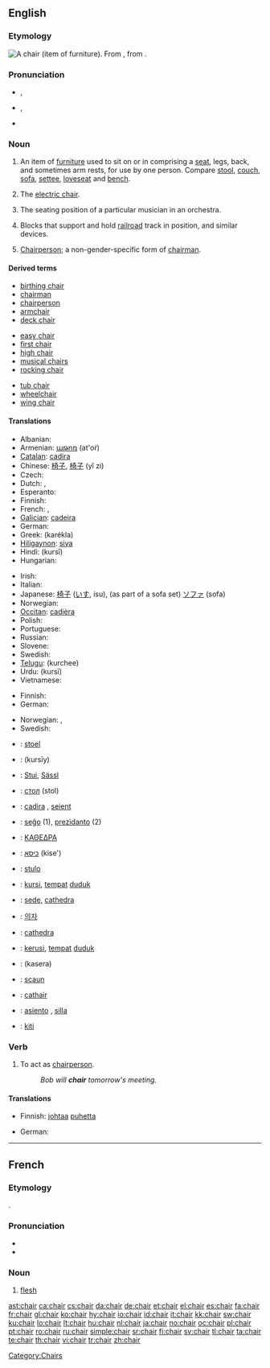 ==English==
{{wikipedia|dab=chair}}

{{rank|perfectly|fixed|leaves|852|chair|date|summer|simply}}

===Etymology===
{{wikipedia|chair|chair (furniture)}}
[[Image:Chair.png|thumb|right|A chair (item of furniture).]]
From {{etyl|frm}} {{term|chaire|lang=frm}}, from {{etyl|la}} {{term|cathedra|lang=la}}.

===Pronunciation===
* {{a|UK}} {{IPA|/tʃɛə(ɹ)/}}, {{SAMPA|/tSE@(r)/}}
* {{a|US}} {{IPA|/tʃɐɹ/}}, {{SMPA|/tS6r/}}
* {{audio|en-us-chair.ogg|Audio (US)}}

===Noun===
{{en-noun}}

# An item of [[furniture]] used to sit on or in comprising a [[seat]], legs, back, and sometimes arm rests, for use by one person.  Compare [[stool]], [[couch]], [[sofa]], [[settee]], [[loveseat]] and [[bench]].
# {{slang|with "the"}} The [[electric chair]].
# The seating position of a particular musician in an orchestra.
# {{rail transport}} Blocks that support and hold [[railroad]] track in position, and similar devices.
# [[chairperson|Chairperson]]; a non-gender-specific form of [[chairman]].

====Derived terms====
{{rel-top3|Terms derived from "chair"}}
* [[birthing chair]]
* [[chairman]]
* [[chairperson]]
* [[armchair]]
* [[deck chair]]
{{rel-mid3}}
* [[easy chair]]
* [[first chair]]
* [[high chair]]
* [[musical chairs]]
* [[rocking chair]]
{{rel-mid3}}
* [[tub chair]]
* [[wheelchair]]
* [[wing chair]]
{{rel-bottom}}

====Translations====
{{trans-top|furniture}}
* Albanian: {{t-|sq|karrige|f|xs=Albanian}}
* Armenian: [[աթոռ]] (at'oṙ)
* [[Catalan]]: [[cadira]] {{f}}
* Chinese: [[椅子]], [[椅子]] (yǐ zi)
* Czech: {{t+|cs|židle|f}}
* Dutch: {{t+|nl|stoel|m}}, {{t+|nl|zetel|m}}
* Esperanto: {{t|eo|seĝo}}
* Finnish: {{t+|fi|tuoli}}
* French: {{t+|fr|chaise|f}}, {{t+|fr|fauteuil|m}}
* [[Galician]]: [[cadeira]] {{f}}
* German: {{t+|de|Stuhl|m}}
* Greek: {{t+|el|καρέκλα|f|sc=Grek}} (karékla)
* [[Hiligaynon]]: [[siya]]
* Hindi: {{t-|hi|कुरसी|f|sc=Deva|xs=Hindi}} (kursī)
* Hungarian: {{t+|hu|szék}}
{{trans-mid}}
* Irish: {{t+|ga|cathaoir|f|xs=Irish}}
* Italian: {{t+|it|sedia|f}}
* Japanese: [[椅子]] ([[いす]], isu), (as part of a sofa set) [[ソファ]] (sofa)
* Norwegian: {{t+|no|stol|m}}
* [[Occitan]]: [[cadièra]] {{f}}
* Polish: {{t+|pl|krzesło|n}}
* Portuguese: {{t+|pt|cadeira|f}}
* Russian: {{t+|ru|стул|m|tr=stul|sc=Cyrl}}
* Slovene: {{t+|sl|stol|m}}
* Swedish: {{t+|sv|stol|c}}
* [[Telugu]]: {{t|te|కుర్చీ|sc=Telu}} (kurchee)
* Urdu: {{t-|ur|کرسی|f|sc=ur-Arab|xs=Urdu}} (kursī)
* Vietnamese: {{t+|vi|ghế|xs=Vietnamese}}
{{trans-bottom}}

{{trans-top|chairperson}}
* Finnish: {{t+|fi|puheenjohtaja}}
* German: {{t+|de|Vorsitzender|m}}
{{trans-mid}}
* Norwegian: {{t+|no|leder|m}}, {{t|no|formann|m}}
* Swedish: {{t+|sv|ordförande|c}}
{{trans-bottom}}

{{checktrans-top}}
* {{ttbc|Afrikaans}}: [[stoel]] {{m}}
* {{ttbc|Arabic}}: {{Arab|[[كرسي]]}} (kursīy)
* {{ttbc|Bavarian}}: [[Stui]], [[Sässl]]
* {{ttbc|Bulgarian}}: [[стол]] (stol) {{m}}
* {{ttbc|Catalan}}: [[cadira]] {{f}}, [[seient]] {{m}}
* {{ttbc|Esperanto}}: [[seĝo]] (1), [[prezidanto]] (2)
* {{ttbc|Ancient Greek}}: [[ΚΑΘΕΔΡΑ]] {{f}}
* {{ttbc|Hebrew}}: [[כיסא]] (kise') {{m}}
* {{ttbc|Ido}}: [[stulo]]
* {{ttbc|Indonesian}}: [[kursi]], [[tempat]] [[duduk]]
{{trans-mid}}
* {{ttbc|Interlingua}}: [[sede]], [[cathedra]]
* {{ttbc|Korean}}: [[의자]]
* {{ttbc|Latin}}: [[cathedra]] {{f}}
* {{ttbc|Malay}}: [[kerusi]], [[tempat]] [[duduk]]
* {{ttbc|Malayalam}}: (kasera)
* {{ttbc|Romanian}}: [[scaun]] {{n}}
* {{ttbc|Scottish Gaelic}}: [[cathair]] {{m}}
* {{ttbc|Spanish}}: [[asiento]] {{m}}, [[silla]] {{f}}
* {{ttbc|Swahili}}: [[kiti]]
{{trans-bottom}}

===Verb===
{{en-verb}}

# To act as [[chairperson]].
#: ''Bob will '''chair''' tomorrow's meeting.''

====Translations====
{{trans-top|to act as chairperson}}
* Finnish: [[johtaa]] [[puhe|puhetta]]
{{trans-mid}}
* German: {{t+|de|Vorsitz|m}} {{t+|de|führen}}
{{trans-bottom}}

[[Category:Chairs]]

----

==French==

===Etymology===
{{etyl|la|fr}} {{term|caro|carō|lang=la}}.

===Pronunciation===
* {{audio|Fr-chair.ogg|audio}}
* {{IPA|/ʃɛʁ/|lang=fr}}

===Noun===
{{fr-noun|f}}

# [[flesh]]

[[ast:chair]]
[[ca:chair]]
[[cs:chair]]
[[da:chair]]
[[de:chair]]
[[et:chair]]
[[el:chair]]
[[es:chair]]
[[fa:chair]]
[[fr:chair]]
[[gl:chair]]
[[ko:chair]]
[[hy:chair]]
[[io:chair]]
[[id:chair]]
[[it:chair]]
[[kk:chair]]
[[sw:chair]]
[[ku:chair]]
[[lo:chair]]
[[lt:chair]]
[[hu:chair]]
[[nl:chair]]
[[ja:chair]]
[[no:chair]]
[[oc:chair]]
[[pl:chair]]
[[pt:chair]]
[[ro:chair]]
[[ru:chair]]
[[simple:chair]]
[[sr:chair]]
[[fi:chair]]
[[sv:chair]]
[[tl:chair]]
[[ta:chair]]
[[te:chair]]
[[th:chair]]
[[vi:chair]]
[[tr:chair]]
[[zh:chair]]